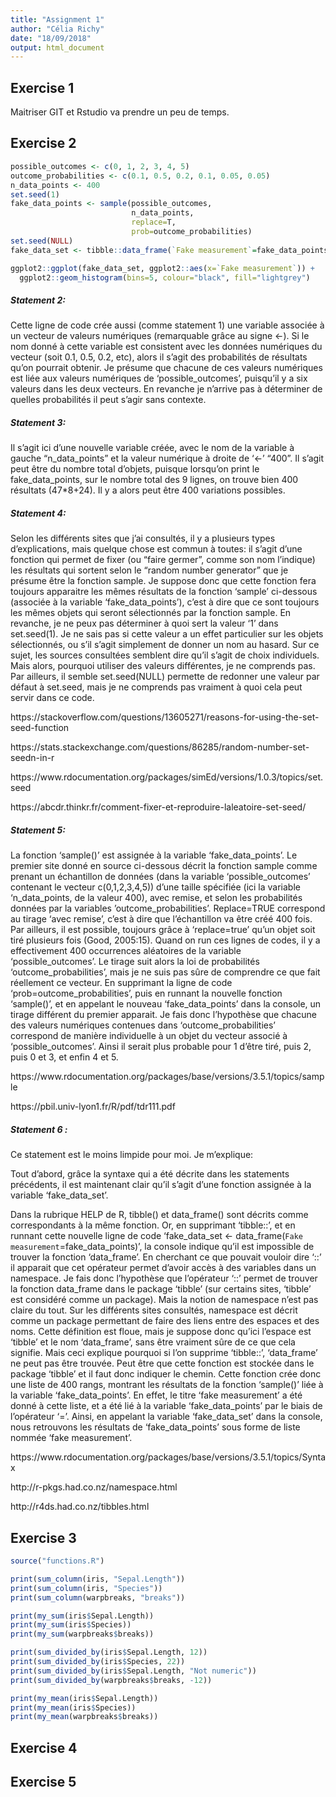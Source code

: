 ```yaml
---
title: "Assignment 1"
author: "Célia Richy"
date: "18/09/2018"
output: html_document
---
```


## Exercise 1 {#css_id}

Maitriser GIT et Rstudio va prendre un peu de temps.

## Exercise 2 {#css_id}

```r
possible_outcomes <- c(0, 1, 2, 3, 4, 5)
outcome_probabilities <- c(0.1, 0.5, 0.2, 0.1, 0.05, 0.05)
n_data_points <- 400
set.seed(1)
fake_data_points <- sample(possible_outcomes,
                           n_data_points,
                           replace=T,
                           prob=outcome_probabilities)
set.seed(NULL)
fake_data_set <- tibble::data_frame(`Fake measurement`=fake_data_points)
```
```r
ggplot2::ggplot(fake_data_set, ggplot2::aes(x=`Fake measurement`)) +
  ggplot2::geom_histogram(bins=5, colour="black", fill="lightgrey")
```

##### Statement 2:

Cette ligne de code crée aussi (comme statement 1) une variable associée à un vecteur de valeurs numériques (remarquable grâce au signe <-).
Si le nom donné à cette variable est consistent avec les données numériques du vecteur (soit 0.1, 0.5, 0.2, etc), alors il s'agit des probabilités de résultats qu'on pourrait obtenir. Je présume que chacune de ces valeurs numériques est liée aux valeurs numériques de 'possible_outcomes', puisqu'il y a six valeurs dans les deux vecteurs. En revanche je n'arrive pas à déterminer de quelles probabilités il peut s'agir sans contexte.

##### Statement 3:

Il s'agit ici d'une nouvelle variable créée, avec le nom de la variable à gauche "n_data_points" et la valeur numérique à droite de '<-' "400". Il s'agit peut être du nombre total d'objets, puisque lorsqu'on print le fake_data_points, sur le nombre total des 9 lignes, on trouve bien 400 résultats (47*8+24). Il y a alors peut être 400 variations possibles.

##### Statement 4:

Selon les différents sites que j'ai consultés, il y a plusieurs types d'explications, mais quelque chose est commun à toutes: il s'agit d'une fonction qui permet de fixer (ou "faire germer", comme son nom l'indique) les résultats qui sortent selon le "random number generator" que je présume être la fonction sample.
Je suppose donc que cette fonction fera toujours apparaitre les mêmes résultats de la fonction 'sample' ci-dessous (associée à la variable 'fake_data_points'), c'est à dire que ce sont toujours les mêmes objets qui seront sélectionnés par la fonction sample.
En revanche, je ne peux pas déterminer à quoi sert la valeur '1' dans set.seed(1). Je ne sais pas si cette valeur a un effet particulier sur les objets sélectionnés, ou s'il s'agit simplement de donner un nom au hasard. Sur ce sujet, les sources consultées semblent dire qu'il s'agit de choix individuels. Mais alors, pourquoi utiliser des valeurs différentes, je ne comprends pas.
Par ailleurs, il semble set.seed(NULL) permette de redonner une valeur par défaut à set.seed, mais je ne comprends pas vraiment à quoi cela peut servir dans ce code.

https://stackoverflow.com/questions/13605271/reasons-for-using-the-set-seed-function

https://stats.stackexchange.com/questions/86285/random-number-set-seedn-in-r

https://www.rdocumentation.org/packages/simEd/versions/1.0.3/topics/set.seed

https://abcdr.thinkr.fr/comment-fixer-et-reproduire-laleatoire-set-seed/

##### Statement 5:

La fonction 'sample()' est assignée à la variable 'fake_data_points'.
Le premier site donné en source ci-dessous décrit la fonction sample comme prenant un échantillon de données (dans la variable 'possible_outcomes' contenant le vecteur c(0,1,2,3,4,5)) d'une taille spécifiée (ici la variable 'n_data_points, de la valeur 400), avec remise, et selon les probabilités données par la variables 'outcome_probabilities'. Replace=TRUE correspond au tirage 'avec remise', c'est à dire que l'échantillon va être créé 400 fois. Par ailleurs, il est possible, toujours grâce à 'replace=true' qu'un objet soit tiré plusieurs fois (Good, 2005:15). Quand on run ces lignes de codes, il y a effectivement 400 occurrences aléatoires de la variable 'possible_outcomes'. Le tirage suit alors la loi de probabilités 'outcome_probabilities', mais je ne suis pas sûre de comprendre ce que fait réellement ce vecteur. En supprimant la ligne de code 'prob=outcome_probabilities', puis en runnant la nouvelle fonction 'sample()', et en appelant le nouveau 'fake_data_points' dans la console, un tirage différent du premier apparait. Je fais donc l'hypothèse que chacune des valeurs numériques contenues dans 'outcome_probabilities' correspond de manière individuelle à un objet du vecteur associé à 'possible_outcomes'. Ainsi il serait plus probable pour 1 d'être tiré, puis 2, puis 0 et 3, et enfin 4 et 5.

https://www.rdocumentation.org/packages/base/versions/3.5.1/topics/sample

https://pbil.univ-lyon1.fr/R/pdf/tdr111.pdf

##### Statement 6 :

Ce statement est le moins limpide pour moi. Je m'explique:

Tout d'abord, grâce la syntaxe qui a été décrite dans les statements précédents, il est maintenant clair qu'il s'agit d'une fonction assignée à la variable 'fake_data_set'.

Dans la rubrique HELP de R, tibble() et data_frame() sont décrits comme correspondants à la même fonction. Or, en supprimant 'tibble::', et en runnant cette nouvelle ligne de code 'fake_data_set <- data_frame(`Fake measurement`=fake_data_points)', la console indique qu'il est impossible de trouver la fonction 'data_frame'. En cherchant ce que pouvait vouloir dire '::' il apparait que cet opérateur permet d'avoir accès à des variables dans un namespace. Je fais donc l'hypothèse que l'opérateur '::' permet de trouver la fonction data_frame dans le package 'tibble' (sur certains sites, 'tibble' est considéré comme un package). Mais la notion de namespace n'est pas claire du tout. Sur les différents sites consultés, namespace est décrit comme un package permettant de faire des liens entre des espaces et des noms. Cette définition est floue, mais je suppose donc qu'ici l'espace est 'tibble' et le nom 'data_frame', sans être vraiment sûre de ce que cela signifie. Mais ceci explique pourquoi si l'on supprime 'tibble::', 'data_frame' ne peut pas être trouvée. Peut être que cette fonction est stockée dans le package 'tibble' et il faut donc indiquer le chemin. Cette fonction crée donc une liste de 400 rangs, montrant les résultats de la fonction 'sample()' liée à la variable 'fake_data_points'. En effet, le titre 'fake measurement' a été donné à cette liste, et a été lié  à la variable 'fake_data_points' par le biais de l'opérateur '='. Ainsi, en appelant la variable 'fake_data_set' dans la console, nous retrouvons les résultats de 'fake_data_points' sous forme de liste nommée 'fake measurement'.

https://www.rdocumentation.org/packages/base/versions/3.5.1/topics/Syntax

http://r-pkgs.had.co.nz/namespace.html

http://r4ds.had.co.nz/tibbles.html

## Exercise 3 {#css_id}


```r
source("functions.R")

print(sum_column(iris, "Sepal.Length"))
print(sum_column(iris, "Species"))
print(sum_column(warpbreaks, "breaks"))
```

```r
print(my_sum(iris$Sepal.Length))
print(my_sum(iris$Species))
print(my_sum(warpbreaks$breaks))
```

```r
print(sum_divided_by(iris$Sepal.Length, 12))
print(sum_divided_by(iris$Species, 22))
print(sum_divided_by(iris$Sepal.Length, "Not numeric"))
print(sum_divided_by(warpbreaks$breaks, -12))
```
```r
print(my_mean(iris$Sepal.Length))
print(my_mean(iris$Species))
print(my_mean(warpbreaks$breaks))
```


## Exercise 4 {#css_id}



## Exercise 5 {#css_id}
